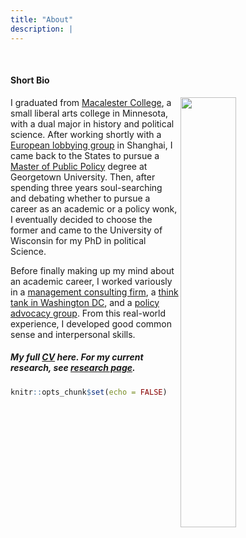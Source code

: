 ```yaml
---
title: "About"
description: |
---
```


<br>

#### Short Bio
<img src = "policywonk.jpg" style="width:42%; margin-right: 20px" align="right"> I graduated from [Macalester College](https://www.macalester.edu/), a small liberal arts college in Minnesota, with a dual major in history and political science. After working shortly with a [European lobbying group](https://www.europeanchamber.com.cn/) in Shanghai, I came back to the States to pursue a [Master of Public Policy](https://mccourt.georgetown.edu/) degree at Georgetown University. Then, after spending three years soul-searching and debating whether to pursue a career as an academic or a policy wonk, I eventually decided to choose the former and came to the University of Wisconsin for my PhD in political Science.   

Before finally making up my mind about an academic career, I worked variously in a [management consulting firm](https://www.guidehouse.com/), a [think tank in Washington DC](https://www.aei.org/), and a [policy advocacy group](https://healthpolicy.duke.edu/). From this real-world experience, I developed good common sense and interpersonal skills.

##### My full [CV](cv.pdf) here. For my current research, see [research page](research.html).

```r
knitr::opts_chunk$set(echo = FALSE)
```

